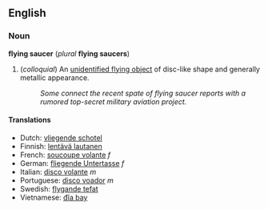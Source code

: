 ==English==
===Noun===
'''flying saucer''' (''plural'' '''flying saucers''')

#(''colloquial'') An [[unidentified flying object]] of disc-like shape and generally metallic appearance.
#: ''Some connect the recent spate of flying saucer reports with a rumored top-secret military aviation project.''

====Translations====
*Dutch: [[vliegende schotel]]
*Finnish: [[lentävä lautanen]]
*French: [[soucoupe volante]] ''f''
*German: [[fliegende Untertasse]] ''f''
*Italian: [[disco volante]] ''m''
*Portuguese: [[disco voador]] ''m''
*Swedish: [[flygande tefat]]
*Vietnamese: [[đĩa bay]]